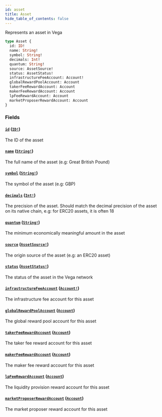 ```yaml
---
id: asset
title: Asset
hide_table_of_contents: false
---
```



Represents an asset in Vega

```graphql
type Asset {
  id: ID!
  name: String!
  symbol: String!
  decimals: Int!
  quantum: String!
  source: AssetSource!
  status: AssetStatus!
  infrastructureFeeAccount: Account!
  globalRewardPoolAccount: Account
  takerFeeRewardAccount: Account
  makerFeeRewardAccount: Account
  lpFeeRewardAccount: Account
  marketProposerRewardAccount: Account
}
```


### Fields

#### [`id`](#) ([`ID!`](/docs/testnet/graphql/scalars/id))

The ID of the asset


#### [`name`](#) ([`String!`](/docs/testnet/graphql/scalars/string))

The full name of the asset (e.g: Great British Pound)


#### [`symbol`](#) ([`String!`](/docs/testnet/graphql/scalars/string))

The symbol of the asset (e.g: GBP)


#### [`decimals`](#) ([`Int!`](/docs/testnet/graphql/scalars/int))

The precision of the asset. Should match the decimal precision of the asset on its native chain, e.g: for ERC20 assets, it is often 18


#### [`quantum`](#) ([`String!`](/docs/testnet/graphql/scalars/string))

The minimum economically meaningful amount in the asset


#### [`source`](#) ([`AssetSource!`](/docs/testnet/graphql/unions/asset-source))

The origin source of the asset (e.g: an ERC20 asset)


#### [`status`](#) ([`AssetStatus!`](/docs/testnet/graphql/enums/asset-status))

The status of the asset in the Vega network


#### [`infrastructureFeeAccount`](#) ([`Account!`](/docs/testnet/graphql/objects/account))

The infrastructure fee account for this asset


#### [`globalRewardPoolAccount`](#) ([`Account`](/docs/testnet/graphql/objects/account))

The global reward pool account for this asset


#### [`takerFeeRewardAccount`](#) ([`Account`](/docs/testnet/graphql/objects/account))

The taker fee reward account for this asset


#### [`makerFeeRewardAccount`](#) ([`Account`](/docs/testnet/graphql/objects/account))

The maker fee reward account for this asset


#### [`lpFeeRewardAccount`](#) ([`Account`](/docs/testnet/graphql/objects/account))

The liquidity provision reward account for this asset


#### [`marketProposerRewardAccount`](#) ([`Account`](/docs/testnet/graphql/objects/account))

The market proposer reward account for this asset




